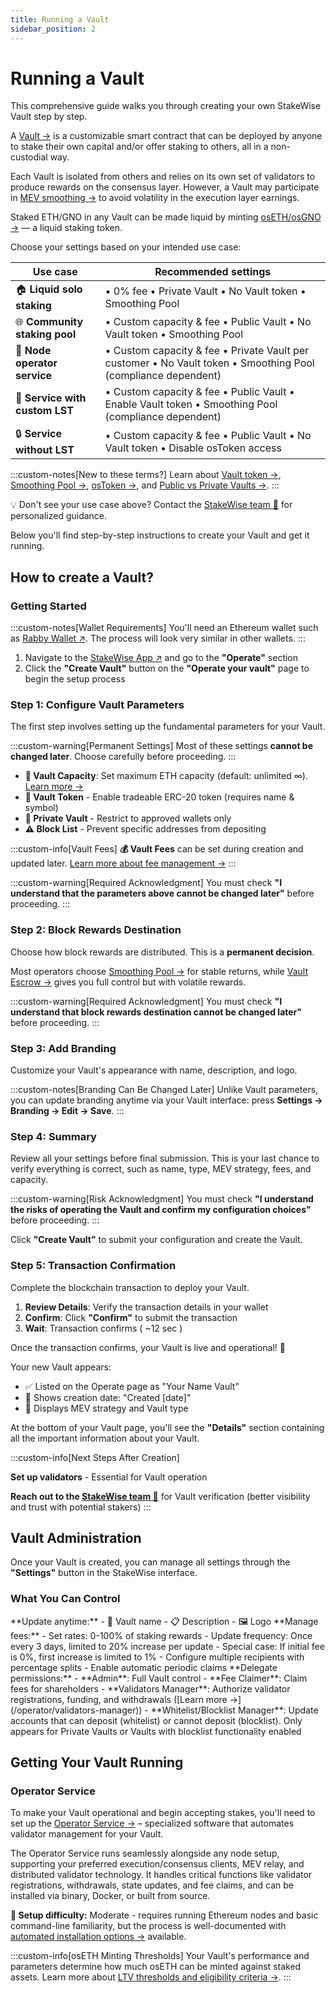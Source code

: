 ```yaml
---
title: Running a Vault
sidebar_position: 2
---
```



# Running a Vault

This comprehensive guide walks you through creating your own StakeWise Vault step by step.

A [Vault →](/docs/protocol-concepts/Vaults) is a customizable smart contract that can be deployed by anyone to stake their own capital and/or offer staking to others, all in a non-custodial way.

Each Vault is isolated from others and relies on its own set of validators to produce rewards on the consensus layer. However, a Vault may participate in [MEV smoothing →](/docs/protocol-concepts/Vaults/#mev-strategy) to avoid volatility in the execution layer earnings.

Staked ETH/GNO in any Vault can be made liquid by minting [osETH/osGNO →](/docs/protocol-concepts/osToken) — a liquid staking token.

Choose your settings based on your intended use case:

| Use case | Recommended settings |
|----------|---------------------|
| 🏠 **Liquid solo staking** | • 0% fee • Private Vault • No Vault token • Smoothing Pool |
| 🌐 **Community staking pool** | • Custom capacity & fee • Public Vault • No Vault token • Smoothing Pool |
| 🏢 **Node operator service** | • Custom capacity & fee • Private Vault per customer • No Vault token • Smoothing Pool (compliance dependent) |
| 💎 **Service with custom LST** | • Custom capacity & fee • Public Vault • Enable Vault token • Smoothing Pool (compliance dependent) |
| 🔒 **Service without LST** | • Custom capacity & fee • Public Vault • No Vault token • Disable osToken access |

:::custom-notes[New to these terms?]
Learn about [Vault token →](/docs/protocol-concepts/Vaults#erc-20-vaults---for-custom-utility--liquidity-ecosystem), [Smoothing Pool →](/docs/protocol-concepts/Vaults#smoothing-pool--pooled-rewards), [osToken →](/docs/protocol-concepts/osToken), and [Public vs Private Vaults →](/docs/protocol-concepts/Vaults#vault-type).
:::

💡 Don't see your use case above? Contact the [StakeWise team 📧](mailto:info@stakewise.io) for personalized guidance.

Below you'll find step-by-step instructions to create your Vault and get it running.

## How to create a Vault?

### Getting Started

:::custom-notes[Wallet Requirements]
You'll need an Ethereum wallet such as [Rabby Wallet ↗](https://rabby.io/).
The process will look very similar in other wallets.
:::

1. Navigate to the [StakeWise App ↗](https://app.stakewise.io) and go to the **"Operate"** section
2. Click the **"Create Vault"** button on the **"Operate your vault"** page to begin the setup process

### Step 1: Configure Vault Parameters

The first step involves setting up the fundamental parameters for your Vault.

:::custom-warning[Permanent Settings]
Most of these settings **cannot be changed later**. Choose carefully before proceeding.
:::

- **📐 Vault Capacity**: Set maximum ETH capacity (default: unlimited ∞). [Learn more →](/docs/protocol-concepts/Vaults#capacity)
- **💎 Vault Token** - Enable tradeable ERC-20 token (requires name & symbol)
- **🔑 Private Vault** - Restrict to approved wallets only
- **⚠️ Block List** - Prevent specific addresses from depositing

:::custom-info[Vault Fees]
**💰 Vault Fees** can be set during creation and updated later. [Learn more about fee management →](/docs/protocol-concepts/Fees#vault-fees)
:::

:::custom-warning[Required Acknowledgment]
You must check **"I understand that the parameters above cannot be changed later"** before proceeding.
:::

### Step 2: Block Rewards Destination

Choose how block rewards are distributed. This is a **permanent decision**.

Most operators choose [Smoothing Pool →](/docs/protocol-concepts/Vaults#smoothing-pool--pooled-rewards) for stable returns, while [Vault Escrow →](/docs/protocol-concepts/Vaults#own-escrow--own-rewards) gives you full control but with volatile rewards.

:::custom-warning[Required Acknowledgment]
You must check **"I understand that block rewards destination cannot be changed later"** before proceeding.
:::

### Step 3: Add Branding

Customize your Vault's appearance with name, description, and logo.

:::custom-notes[Branding Can Be Changed Later]
Unlike Vault parameters, you can update branding anytime via your Vault interface: press **Settings → Branding → Edit → Save**.
:::

### Step 4: Summary

Review all your settings before final submission. This is your last chance to verify everything is correct, such as name, type, MEV strategy, fees, and capacity.

:::custom-warning[Risk Acknowledgment]
You must check **"I understand the risks of operating the Vault and confirm my configuration choices"** before proceeding.
:::

Click **"Create Vault"** to submit your configuration and create the Vault.

### Step 5: Transaction Confirmation

Complete the blockchain transaction to deploy your Vault.

1. **Review Details**: Verify the transaction details in your wallet
2. **Confirm**: Click **"Confirm"** to submit the transaction
3. **Wait**: Transaction confirms ( ~12 sec )

Once the transaction confirms, your Vault is live and operational! 🎉

Your new Vault appears:
- ✅ Listed on the Operate page as "Your Name Vault"
- 📅 Shows creation date: "Created [date]"
- 🔧 Displays MEV strategy and Vault type

At the bottom of your Vault page, you'll see the **"Details"** section containing all the important information about your Vault.

:::custom-info[Next Steps After Creation]

**Set up validators** - Essential for Vault operation

**Reach out to the [StakeWise team 📧](mailto:info@stakewise.io)** for Vault verification (better visibility and trust with potential stakers)
:::

## Vault Administration

Once your Vault is created, you can manage all settings through the **"Settings"** button in the StakeWise interface.

### What You Can Control

<Tabs groupId="vault-settings">
  <TabItem value="branding" label="🎨 Branding" default>
    **Update anytime:**
    - 📝 Vault name
    - 📋 Description
    - 🖼️ Logo
  </TabItem>
  <TabItem value="fees" label="💰 Fees">
    **Manage fees:**
    - Set rates: 0-100% of staking rewards
    - Update frequency: Once every 3 days, limited to 20% increase per update
    - Special case: If initial fee is 0%, first increase is limited to 1%
    - Configure multiple recipients with percentage splits
    - Enable automatic periodic claims
  </TabItem>
  <TabItem value="roles" label="👥 Roles">
    **Delegate permissions:**
    - **Admin**: Full Vault control
    - **Fee Claimer**: Claim fees for shareholders
    - **Validators Manager**: Authorize validator registrations, funding, and withdrawals ([Learn more →](/operator/validators-manager))
    - **Whitelist/Blocklist Manager**: Update accounts that can deposit (whitelist) or cannot deposit (blocklist). Only appears for Private Vaults or Vaults with blocklist functionality enabled
  </TabItem>
</Tabs>

## Getting Your Vault Running

### Operator Service

To make your Vault operational and begin accepting stakes, you'll need to set up the [Operator Service →](/operator/intro) – specialized software that automates validator management for your Vault.

The Operator Service runs seamlessly alongside any node setup, supporting your preferred execution/consensus clients, MEV relay, and distributed validator technology. It handles critical functions like validator registrations, withdrawals, state updates, and fee claims, and can be installed via binary, Docker, or built from source.

**🚀 Setup difficulty:** Moderate - requires running Ethereum nodes and basic command-line familiarity, but the process is well-documented with [automated installation options →](/operator/installation) available.

:::custom-info[osETH Minting Thresholds]
Your Vault's performance and parameters determine how much osETH can be minted against staked assets. Learn more about [LTV thresholds and eligibility criteria →](/docs/protocol-concepts/osToken#ltv-threshold-settings).
:::
